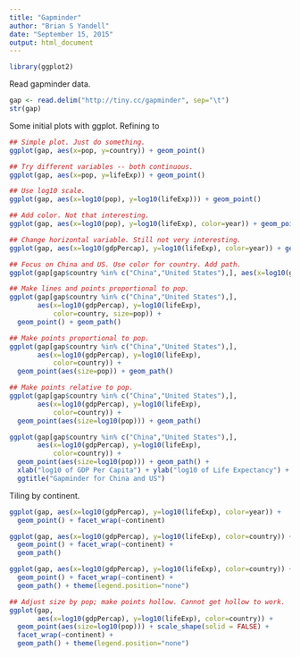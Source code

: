 ```yaml
---
title: "Gapminder"
author: "Brian S Yandell"
date: "September 15, 2015"
output: html_document
---
```


```r
library(ggplot2)
```
Read gapminder data.

```r
gap <- read.delim("http://tiny.cc/gapminder", sep="\t")
str(gap)
```

Some initial plots with ggplot. Refining to 

```r
## Simple plot. Just do something.
ggplot(gap, aes(x=pop, y=country)) + geom_point()

## Try different variables -- both continuous.
ggplot(gap, aes(x=pop, y=lifeExp)) + geom_point()

## Use log10 scale.
ggplot(gap, aes(x=log10(pop), y=log10(lifeExp))) + geom_point()

## Add color. Not that interesting.
ggplot(gap, aes(x=log10(pop), y=log10(lifeExp), color=year)) + geom_point()

## Change horizontal variable. Still not very interesting.
ggplot(gap, aes(x=log10(gdpPercap), y=log10(lifeExp), color=year)) + geom_point()

## Focus on China and US. Use color for country. Add path.
ggplot(gap[gap$country %in% c("China","United States"),], aes(x=log10(gdpPercap), y=log10(lifeExp), color=country)) + geom_point() + geom_path()

## Make lines and points proportional to pop.
ggplot(gap[gap$country %in% c("China","United States"),], 
       aes(x=log10(gdpPercap), y=log10(lifeExp), 
           color=country, size=pop)) + 
  geom_point() + geom_path()

## Make points proportional to pop.
ggplot(gap[gap$country %in% c("China","United States"),], 
       aes(x=log10(gdpPercap), y=log10(lifeExp), 
           color=country)) + 
  geom_point(aes(size=pop)) + geom_path()

## Make points relative to pop.
ggplot(gap[gap$country %in% c("China","United States"),], 
       aes(x=log10(gdpPercap), y=log10(lifeExp), 
           color=country)) + 
  geom_point(aes(size=log10(pop))) + geom_path()

ggplot(gap[gap$country %in% c("China","United States"),], 
       aes(x=log10(gdpPercap), y=log10(lifeExp), 
           color=country)) + 
  geom_point(aes(size=log10(pop))) + geom_path() +
  xlab("log10 of GDP Per Capita") + ylab("log10 of Life Expectancy") +
  ggtitle("Gapminder for China and US")
```

Tiling by continent.

```r
ggplot(gap, aes(x=log10(gdpPercap), y=log10(lifeExp), color=year)) + 
  geom_point() + facet_wrap(~continent)

ggplot(gap, aes(x=log10(gdpPercap), y=log10(lifeExp), color=country)) + 
  geom_point() + facet_wrap(~continent) + 
  geom_path()

ggplot(gap, aes(x=log10(gdpPercap), y=log10(lifeExp), color=country)) + 
  geom_point() + facet_wrap(~continent) + 
  geom_path() + theme(legend.position="none")

## Adjust size by pop; make points hollow. Cannot get hollow to work.
ggplot(gap, 
       aes(x=log10(gdpPercap), y=log10(lifeExp), color=country)) +
  geom_point(aes(size=log10(pop))) + scale_shape(solid = FALSE) +
  facet_wrap(~continent) + 
  geom_path() + theme(legend.position="none")

```